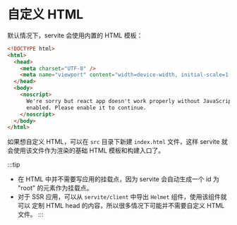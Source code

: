 # 自定义 HTML

默认情况下，servite 会使用内置的 HTML 模板：

```html
<!DOCTYPE html>
<html>
  <head>
    <meta charset="UTF-8" />
    <meta name="viewport" content="width=device-width, initial-scale=1.0" />
  </head>
  <body>
    <noscript>
      We're sorry but react app doesn't work properly without JavaScript
      enabled. Please enable it to continue.
    </noscript>
  </body>
</html>
```

如果想自定义 HTML，可以在 `src` 目录下新建 `index.html` 文件，这样 servite 就会使用该文件作为渲染的基础 HTML 模板和构建入口了。

:::tip

- 在 HTML 中并不需要写应用的挂载点，因为 servite 会自动生成一个 id 为 "root" 的元素作为挂载点。
- 对于 SSR 应用，可以从 `servite/client` 中导出 `Helmet` 组件，使用该组件就可以
  定制 HTML head 的内容，所以很多情况下可能并不需要自定义 HTML 文件。
  :::
